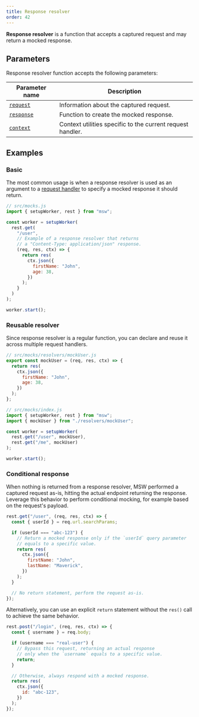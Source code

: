 ```yaml
---
title: Response resolver
order: 42
---
```


**Response resolver** is a function that accepts a captured request and may return a mocked response.

## Parameters

Response resolver function accepts the following parameters:

| Parameter name                   | Description                                                |
| -------------------------------- | ---------------------------------------------------------- |
| [`request`](/docs/api/request)   | Information about the captured request.                    |
| [`response`](/docs/api/response) | Function to create the mocked response.                    |
| [`context`](/docs/api/context)   | Context utilities specific to the current request handler. |

## Examples

### Basic

The most common usage is when a response resolver is used as an argument to a [request handler](/docs/basics/request-handler) to specify a mocked response it should return.

```js showLineNumbers focusedLines=7-15
// src/mocks.js
import { setupWorker, rest } from "msw";

const worker = setupWorker(
  rest.get(
    "/user",
    // Example of a response resolver that returns
    // a "Content-Type: application/json" response.
    (req, res, ctx) => {
      return res(
        ctx.json({
          firstName: "John",
          age: 38,
        })
      );
    }
  )
);

worker.start();
```

### Reusable resolver

Since response resolver is a regular function, you can declare and reuse it across multiple request handlers.

```js showLineNumbers
// src/mocks/resolvers/mockUser.js
export const mockUser = (req, res, ctx) => {
  return res(
    ctx.json({
      firstName: "John",
      age: 38,
    })
  );
};
```

```js showLineNumbers focusedLines=3,6-7
// src/mocks/index.js
import { setupWorker, rest } from "msw";
import { mockUser } from "./resolvers/mockUser";

const worker = setupWorker(
  rest.get("/user", mockUser),
  rest.get("/me", mockUser)
);

worker.start();
```

### Conditional response

When nothing is returned from a response resolver, MSW performed a captured request as-is, hitting the actual endpoint returning the response. Leverage this behavior to perform conditional mocking, for example based on the request's payload.

```js showLineNumbers focusedLines=7,15
rest.get("/user", (req, res, ctx) => {
  const { userId } = req.url.searchParams;

  if (userId === "abc-123") {
    // Return a mocked response only if the `userId` query parameter
    // equals to a specific value.
    return res(
      ctx.json({
        firstName: "John",
        lastName: "Maverick",
      })
    );
  }

  // No return statement, perform the request as-is.
});
```

Alternatively, you can use an explicit `return` statement without the `res()` call to achieve the same behavior.

```js showLineNumbers
rest.post("/login", (req, res, ctx) => {
  const { username } = req.body;

  if (username === "real-user") {
    // Bypass this request, returning an actual response
    // only when the `username` equals to a specific value.
    return;
  }

  // Otherwise, always respond with a mocked response.
  return res(
    ctx.json({
      id: "abc-123",
    })
  );
});
```
